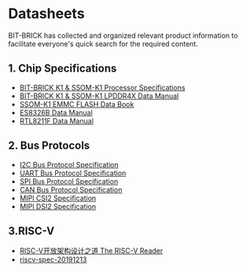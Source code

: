 # Datasheets
BIT-BRICK has collected and organized relevant product information to facilitate everyone's quick search for the required content.
## 1. Chip Specifications
- [BIT-BRICK K1 & SSOM-K1 Processor Specifications](https://github.com/bit-brick/datasheets/blob/main/datasheet/specifications.pdf)
- [BIT-BRICK K1 & SSOM-K1 LPDDR4X Data Manual](#)
- [SSOM-K1 EMMC FLASH Data Book](https://github.com/bit-brick/datasheets/blob/main/datasheet/SSOM-K1%20EMMC%20FLASH.PDF)
- [ES8326B Data Manual](https://github.com/bit-brick/datasheets/blob/main/datasheet/ES8326%20PB.pdf)
- [RTL8211F Data Manual](https://github.com/bit-brick/datasheets/blob/main/datasheet/RTL8211F%20Data%20Manual.PDF)
## 2. Bus Protocols
- [I2C Bus Protocol Specification](#)
- [UART Bus Protocol Specification](#)
- [SPI Bus Protocol Specification](#)
- [CAN Bus Protocol Specification](#)
- [MIPI CSI2 Specification](#)
- [MIPI DSI2 Specification](#)

## 3.RISC-V
- [RISC-V开放架构设计之道 The RISC-V Reader](https://github.com/bit-brick/datasheets/blob/main/datasheet/RISC-V%E5%BC%80%E6%94%BE%E6%9E%B6%E6%9E%84%E8%AE%BE%E8%AE%A1%E4%B9%8B%E9%81%93%20The%20RISC-V%20Reader.pdf)
- [riscv-spec-20191213](https://github.com/bit-brick/datasheets/blob/main/datasheet/riscv-spec-20191213.pdf)